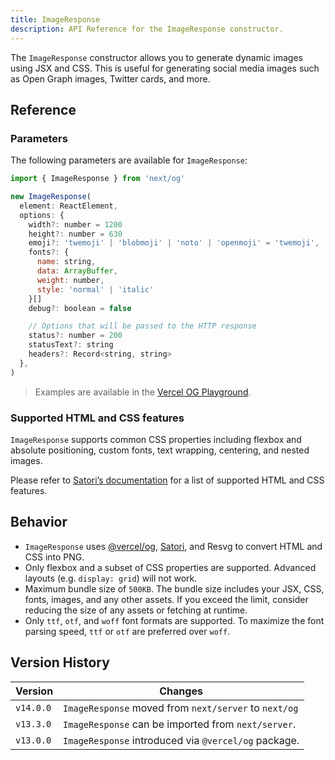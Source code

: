 ```yaml
---
title: ImageResponse
description: API Reference for the ImageResponse constructor.
---
```


The `ImageResponse` constructor allows you to generate dynamic images using JSX and CSS. This is useful for generating social media images such as Open Graph images, Twitter cards, and more.

## Reference

### Parameters

The following parameters are available for `ImageResponse`:

```jsx
import { ImageResponse } from 'next/og'

new ImageResponse(
  element: ReactElement,
  options: {
    width?: number = 1200
    height?: number = 630
    emoji?: 'twemoji' | 'blobmoji' | 'noto' | 'openmoji' = 'twemoji',
    fonts?: {
      name: string,
      data: ArrayBuffer,
      weight: number,
      style: 'normal' | 'italic'
    }[]
    debug?: boolean = false

    // Options that will be passed to the HTTP response
    status?: number = 200
    statusText?: string
    headers?: Record<string, string>
  },
)
```

> Examples are available in the [Vercel OG Playground](https://og-playground.vercel.app/).

### Supported HTML and CSS features

`ImageResponse` supports common CSS properties including flexbox and absolute positioning, custom fonts, text wrapping, centering, and nested images.

Please refer to [Satori’s documentation](https://github.com/vercel/satori#css) for a list of supported HTML and CSS features.

## Behavior

- `ImageResponse` uses [@vercel/og](https://vercel.com/docs/concepts/functions/edge-functions/og-image-generation), [Satori](https://github.com/vercel/satori), and Resvg to convert HTML and CSS into PNG.
- Only flexbox and a subset of CSS properties are supported. Advanced layouts (e.g. `display: grid`) will not work.
- Maximum bundle size of `500KB`. The bundle size includes your JSX, CSS, fonts, images, and any other assets. If you exceed the limit, consider reducing the size of any assets or fetching at runtime.
- Only `ttf`, `otf`, and `woff` font formats are supported. To maximize the font parsing speed, `ttf` or `otf` are preferred over `woff`.

## Version History

| Version   | Changes                                               |
| --------- | ----------------------------------------------------- |
| `v14.0.0` | `ImageResponse` moved from `next/server` to `next/og` |
| `v13.3.0` | `ImageResponse` can be imported from `next/server`.   |
| `v13.0.0` | `ImageResponse` introduced via `@vercel/og` package.  |
